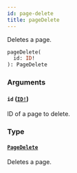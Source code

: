 ```yaml
---
id: page-delete
title: pageDelete
---
```


Deletes a page.

```graphql
pageDelete(
  id: ID!
): PageDelete

```

### Arguments

#### `id` ([`ID!`](/developer/api-reference/scalars/id.mdx))

ID of a page to delete.

### Type

#### [`PageDelete`](/developer/api-reference/objects/page-delete.mdx)

Deletes a page.
